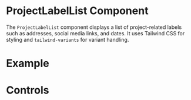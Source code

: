 
<Meta of={ProjectLabelListStories}/>

# ProjectLabelList Component

The `ProjectLabelList` component displays a list of project-related labels such as addresses, social media links, and dates. It uses Tailwind CSS for styling and `tailwind-variants` for variant handling.

# Example

<Story of={ProjectLabelListStories.Default} />

# Controls

<Controls />
<Stories />
